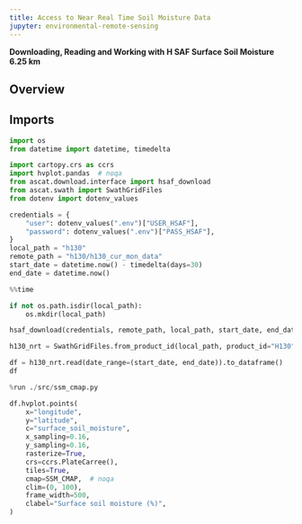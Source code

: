 ```yaml
---
title: Access to Near Real Time Soil Moisture Data
jupyter: environmental-remote-sensing
---
```


**Downloading, Reading and Working with H SAF Surface Soil Moisture 6.25 km**


## Overview


## Imports


```python
import os
from datetime import datetime, timedelta

import cartopy.crs as ccrs
import hvplot.pandas  # noqa
from ascat.download.interface import hsaf_download
from ascat.swath import SwathGridFiles
from dotenv import dotenv_values
```

```python
credentials = {
    "user": dotenv_values(".env")["USER_HSAF"],
    "password": dotenv_values(".env")["PASS_HSAF"],
}
local_path = "h130"
remote_path = "h130/h130_cur_mon_data"
start_date = datetime.now() - timedelta(days=30)
end_date = datetime.now()
```

```python
%%time

if not os.path.isdir(local_path):
    os.mkdir(local_path)

hsaf_download(credentials, remote_path, local_path, start_date, end_date, limit=5)
```

```python
h130_nrt = SwathGridFiles.from_product_id(local_path, product_id="H130")
```

```python
df = h130_nrt.read(date_range=(start_date, end_date)).to_dataframe()
df
```

```python
%run ./src/ssm_cmap.py

df.hvplot.points(
    x="longitude",
    y="latitude",
    c="surface_soil_moisture",
    x_sampling=0.16,
    y_sampling=0.16,
    rasterize=True,
    crs=ccrs.PlateCarree(),
    tiles=True,
    cmap=SSM_CMAP,  # noqa
    clim=(0, 100),
    frame_width=500,
    clabel="Surface soil moisture (%)",
)
```
